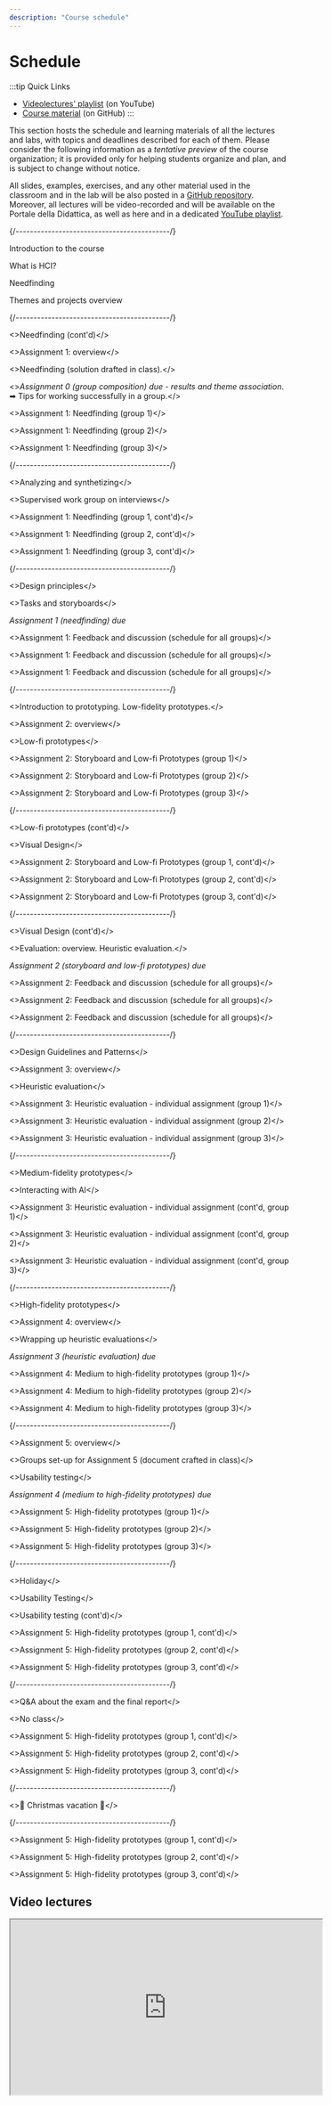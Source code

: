 ```yaml
---
description: "Course schedule"
---
```




# Schedule

:::tip Quick Links
* [Videolectures' playlist](https://youtube.com/playlist?list=PLs7DWGc_wmwRZTkWQEtk51dG19SnJi0sf) (on YouTube)
* [Course material](https://github.com/polito-hci-2025/materials) (on GitHub)
:::

This section hosts the schedule and learning materials of all the lectures and labs, with topics and deadlines described for each of them. Please consider the following information as a _tentative preview_ of the course organization; it is provided only for helping students organize and plan, and is subject to change without notice.

All slides, examples, exercises, and any other material used in the classroom and in the lab will be also posted in a [GitHub repository](https://github.com/polito-hci-2025/materials). Moreover, all lectures will be video-recorded and will be available on the Portale della Didattica, as well as here and in a dedicated [YouTube playlist](https://youtube.com/playlist?list=PLs7DWGc_wmwRZTkWQEtk51dG19SnJi0sf).

<LectureTable defaultTeacher="Luigi De Russis" defaultType="Lecture" showMaterial={false} language="EN">

<LectureDivider topic="Week 01"/>{/*-------------------------------------------*/}

<LectureRow
    date="22/09/2025" time="16:00-17:30" video="https://youtu.be/Iyx4Z1AFe3I"
    >
    <Link to="https://polito-hci-2025.github.io/materials/slides/00-intro.pdf">Introduction to the course</Link>
</LectureRow>

<LectureRow 
    date="22/09/2025" time="17:30-19:00" video="https://youtu.be/vPZmzFIU7Qo"
    >
    <Link to="https://polito-hci-2025.github.io/materials/slides/01-whatisHCI.pdf">What is HCI?</Link>
</LectureRow>

<LectureRow
    date="24/09/2025" time="13:00-14:30" video="https://youtu.be/PeZpTHZYNJY"
    >
    <Link to="https://polito-hci-2025.github.io/materials/slides/02-needfinding.pdf">Needfinding</Link>
</LectureRow>

<LectureRow
    date="24/09/2025" time="14:30-16:00" video="https://youtu.be/4BrzAp_VJpo"
    >
    <Link to="https://polito-hci-2025.github.io/materials/slides/00-themes-projects-overview.pdf">Themes and projects overview</Link>
</LectureRow>

<LectureDivider topic="Week 02"/>{/*-------------------------------------------*/}

<LectureRow
    date="29/09/2025" time="16:00-17:30" video="https://youtu.be/DANT7L30_cc"
    >
    <>Needfinding (cont'd)</>
</LectureRow>

<LectureRow 
    date="29/09/2025" time="17:30-17:45" video="https://youtu.be/_LZIl6LCLfA"
    >
    <>Assignment 1: overview</>
</LectureRow>

<LectureRow 
    date="29/09/2025" time="17:45-19:00" type="Exercise"
    >
    <><Link to="https://polito-hci-2025.github.io/materials/slides/02b-needfinding-exercise.pdf">Needfinding</Link> (solution <Link to="https://polito-hci-2025.github.io/materials/slides/02b-needfinding-exercise-done.pdf">drafted in class</Link>).</>
</LectureRow>

<LectureRow variant="success"
    date="30/09/2025" time="EOD" type="" teacher=""
    >
    <><em>Assignment 0 (group composition) due - <Link to="https://docs.google.com/spreadsheets/d/1kQiZGbJW-CxKXsnv1OVq6B8KdWX5ie5k3Vudd0IFlNY">results and theme association</Link></em>.<br/>
    ➡ <Link to="https://www.cs.cmu.edu/~pausch/Randy/tipoForGroups.html">Tips for working successfully in a group</Link>.</>
</LectureRow>

<LectureRow
    date="01/10/2025" time="13:00-14:30" type="Lab" teacher="Alberto Monge Roffarello"
    >
    <><Link to="https://polito-hci-2025.github.io/materials/assignments/A1-needfinding.pdf">Assignment 1: Needfinding</Link> (group 1)</>
</LectureRow>

<LectureRow
    date="01/10/2025" time="14:30-16:00" type="Lab"
    >
    <><Link to="https://polito-hci-2025.github.io/materials/assignments/A1-needfinding.pdf">Assignment 1: Needfinding</Link> (group 2)</>
</LectureRow>

<LectureRow
    date="01/10/2025" time="16:00-17:30" type="Lab" teacher="Tommaso Calò"
    >
    <><Link to="https://polito-hci-2025.github.io/materials/assignments/A1-needfinding.pdf">Assignment 1: Needfinding</Link> (group 3)</>
</LectureRow>

<LectureDivider topic="Week 03"/>{/*-------------------------------------------*/}

<LectureRow 
    date="06/10/2025" time="16:00-17:30"
    >
    <>Analyzing and synthetizing</>
</LectureRow>

<LectureRow
    date="06/10/2025" time="17:30-19:00" type="Exercise"
    >
    <>Supervised work group on interviews</>
</LectureRow>

<LectureRow
    date="08/10/2025" time="13:00-14:30" type="Lab" teacher="Alberto Monge Roffarello"
    >
    <>Assignment 1: Needfinding (group 1, cont'd)</>
</LectureRow>

<LectureRow
    date="08/10/2025" time="14:30-16:00" type="Lab" teacher="Alberto Monge Roffarello"
    >
    <>Assignment 1: Needfinding (group 2, cont'd)</>
</LectureRow>

<LectureRow
    date="08/10/2025" time="16:00-17:30" type="Lab" teacher="Tommaso Calò"
    >
    <>Assignment 1: Needfinding (group 3, cont'd)</>
</LectureRow>

<LectureDivider topic="Week 04"/>{/*-------------------------------------------*/}

<LectureRow 
    date="13/10/2025" time="16:00-17:30"
    >
    <>Design principles</>
</LectureRow>

<LectureRow
    date="13/10/2025" time="17:30-19:00" type="Exercise"
    >
    <>Tasks and storyboards</>
</LectureRow>

<LectureRow variant="success"
    date="14/10/2025" time="EOD" type="" teacher=""
    >
    <em>Assignment 1 (needfinding) due</em>
</LectureRow>

<LectureRow
    date="15/10/2025" time="13:00-14:30" type="Lab" teacher="All"
    >
    <>Assignment 1: Feedback and discussion (schedule for all groups)</>
</LectureRow>

<LectureRow
    date="15/10/2025" time="14:30-16:00" type="Lab" teacher="All"
    >
    <>Assignment 1: Feedback and discussion (schedule for all groups)</>
</LectureRow>

<LectureRow
    date="15/10/2025" time="16:00-17:30" type="Lab" teacher="All"
    >
    <>Assignment 1: Feedback and discussion (schedule for all groups)</>
</LectureRow>

<LectureDivider topic="Week 05"/>{/*-------------------------------------------*/}

<LectureRow
    date="20/10/2025" time="16:00-17:30"
    >
    <>Introduction to prototyping. Low-fidelity prototypes.</>
</LectureRow>

<LectureRow 
    date="20/10/2025" time="17:30-17:45"
    >
    <>Assignment 2: overview</>
</LectureRow>

<LectureRow 
    date="20/10/2025" time="17:45-19:00" type="Exercise"
    >
    <>Low-fi prototypes</>
</LectureRow>

<LectureRow
    date="22/10/2025" time="13:00-14:30" type="Lab" teacher="Alberto Monge Roffarello"
    >
    <>Assignment 2: Storyboard and Low-fi Prototypes (group 1)</>
</LectureRow>

<LectureRow
    date="22/10/2025" time="14:30-16:00" type="Lab"
    >
    <>Assignment 2: Storyboard and Low-fi Prototypes (group 2)</>
</LectureRow>

<LectureRow
    date="22/10/2025" time="16:00-17:30" type="Lab" teacher="Tommaso Calò"
    >
    <>Assignment 2: Storyboard and Low-fi Prototypes (group 3)</>
</LectureRow>

<LectureDivider topic="Week 06"/>{/*-------------------------------------------*/}

<LectureRow
    date="27/10/2025" time="16:00-17:30" type="Exercise"
    >
    <>Low-fi prototypes (cont'd)</>
</LectureRow>

<LectureRow 
    date="27/10/2025" time="17:30-19:00" teacher="Alberto Monge Roffarello"
    >
    <>Visual Design</>
</LectureRow>

<LectureRow
    date="29/10/2025" time="13:00-14:30" type="Lab" teacher="Alberto Monge Roffarello"
    >
    <>Assignment 2: Storyboard and Low-fi Prototypes (group 1, cont'd)</>
</LectureRow>

<LectureRow
    date="29/10/2025" time="14:30-16:00" type="Lab"
    >
    <>Assignment 2: Storyboard and Low-fi Prototypes (group 2, cont'd)</>
</LectureRow>

<LectureRow
    date="29/10/2025" time="16:00-17:30" type="Lab" teacher="Tommaso Calò"
    >
    <>Assignment 2: Storyboard and Low-fi Prototypes (group 3, cont'd)</>
</LectureRow>

<LectureDivider topic="Week 07"/>{/*-------------------------------------------*/}

<LectureRow
    date="03/11/2025" time="16:00-17:30" teacher="Alberto Monge Roffarello"
    >
    <>Visual Design (cont'd)</>
</LectureRow>

<LectureRow 
    date="03/11/2025" time="17:30-19:00" teacher="Alberto Monge Roffarello"
    >
   <>Evaluation: overview. Heuristic evaluation.</>
</LectureRow>

<LectureRow variant="success"
    date="04/11/2025" time="EOD" type="" teacher=""
    >
    <em>Assignment 2 (storyboard and low-fi prototypes) due</em>
</LectureRow>

<LectureRow
    date="05/11/2025" time="13:00-14:30" type="Lab" teacher="All"
    >
    <>Assignment 2: Feedback and discussion (schedule for all groups)</>
</LectureRow>

<LectureRow
    date="05/11/2025" time="14:30-16:00" type="Lab" teacher="All"
    >
    <>Assignment 2: Feedback and discussion (schedule for all groups)</>
</LectureRow>

<LectureRow
    date="05/11/2025" time="16:00-17:30" type="Lab" teacher="All"
    >
    <>Assignment 2: Feedback and discussion (schedule for all groups)</>
</LectureRow>

<LectureDivider topic="Week 08"/>{/*-------------------------------------------*/}

<LectureRow 
    date="10/11/2025" time="16:00-17:30" teacher="Alberto Monge Roffarello"
    >
    <>Design Guidelines and Patterns</>
</LectureRow>

<LectureRow
    date="10/11/2025" time="17:30-17:45" teacher="Alberto Monge Roffarello"
    >
    <>Assignment 3: overview</>
</LectureRow>

<LectureRow
    date="10/11/2025" time="17:45-19:00" type="Exercise" teacher="Alberto Monge Roffarello"
    >
    <>Heuristic evaluation</>
</LectureRow>

<LectureRow
    date="12/11/2025" time="13:00-14:30" type="Lab"
    >
    <>Assignment 3: Heuristic evaluation - individual assignment (group 1)</>
</LectureRow>

<LectureRow
    date="12/11/2025" time="14:30-16:00" type="Lab"
    >
    <>Assignment 3: Heuristic evaluation - individual assignment (group 2)</>
</LectureRow>

<LectureRow
    date="12/11/2025" time="16:00-17:30" type="Lab" teacher="Tommaso Calò"
    >
    <>Assignment 3: Heuristic evaluation - individual assignment (group 3)</>
</LectureRow>

<LectureDivider topic="Week 09"/>{/*-------------------------------------------*/}

<LectureRow 
    date="17/11/2025" time="16:00-17:30" teacher="Alberto Monge Roffarello"
    >
    <>Medium-fidelity prototypes</>
</LectureRow>

<LectureRow
    date="17/11/2025" time="17:30-19:00" teacher="Tommaso Calò"
    >
    <>Interacting with AI</>
</LectureRow>

<LectureRow
    date="19/11/2025" time="13:00-14:30" type="Lab" teacher="Alberto Monge Roffarello"
    >
    <>Assignment 3: Heuristic evaluation - individual assignment (cont'd, group 1)</>
</LectureRow>

<LectureRow
    date="19/11/2025" time="14:30-16:00" type="Lab"
    >
    <>Assignment 3: Heuristic evaluation - individual assignment (cont'd, group 2)</>
</LectureRow>

<LectureRow
    date="19/11/2025" time="16:00-17:30" type="Lab" teacher="Tommaso Calò"
    >
    <>Assignment 3: Heuristic evaluation - individual assignment (cont'd, group 3)</>
</LectureRow>

<LectureDivider topic="Week 10"/>{/*-------------------------------------------*/}

<LectureRow 
    date="24/11/2025" time="16:00-17:30"
    >
    <>High-fidelity prototypes</>
</LectureRow>

<LectureRow
    date="24/11/2025" time="17:30-17:45" type="Lecture"
    >
    <>Assignment 4: overview</>
</LectureRow>

<LectureRow
    date="24/11/2025" time="17:45-19:00" type="Exercise"
    >
    <>Wrapping up heuristic evaluations</>
</LectureRow>

<LectureRow variant="success"
    date="25/11/2025" time="EOD" type="" teacher=""
    >
    <em>Assignment 3 (heuristic evaluation) due</em>
</LectureRow>

<LectureRow
    date="26/11/2025" time="13:00-14:30" type="Lab" teacher="Alberto Monge Roffarello"
    >
    <>Assignment 4: Medium to high-fidelity prototypes (group 1)</>
</LectureRow>

<LectureRow
    date="26/11/2025" time="14:30-16:00" type="Lab"
    >
    <>Assignment 4: Medium to high-fidelity prototypes (group 2)</>
</LectureRow>

<LectureRow
    date="26/11/2025" time="16:00-17:30" type="Lab" teacher="Tommaso Calò"
    >
    <>Assignment 4: Medium to high-fidelity prototypes (group 3)</>
</LectureRow>

<LectureDivider topic="Week 11"/>{/*-------------------------------------------*/}

<LectureRow 
    date="01/12/2025" time="16:00-16:10"
    >
    <>Assignment 5: overview</>
</LectureRow>

<LectureRow
    date="01/12/2025" time="16:15-17:30" type="Exercise"
    >
    <>Groups set-up for Assignment 5 (document crafted in class)</>
</LectureRow>

<LectureRow 
    date="01/12/2025" time="17:30-19:00"
    >
    <>Usability testing</>
</LectureRow>

<LectureRow variant="success"
    date="02/12/2025" time="EOD" type="" teacher=""
    >
    <em>Assignment 4 (medium to high-fidelity prototypes) due</em>
</LectureRow>

<LectureRow
    date="03/12/2025" time="13:00-14:30" type="Lab" teacher="Alberto Monge Roffarello"
    >
    <>Assignment 5: High-fidelity prototypes (group 1)</>
</LectureRow>

<LectureRow
    date="03/12/2025" time="14:30-16:00" type="Lab"
    >
    <>Assignment 5: High-fidelity prototypes (group 2)</>
</LectureRow>

<LectureRow
    date="03/12/2025" time="16:00-17:30" type="Lab" teacher="Tommaso Calò"
    >
    <>Assignment 5: High-fidelity prototypes (group 3)</>
</LectureRow>

<LectureDivider topic="Week 12"/>{/*-------------------------------------------*/}

<LectureRow 
    date="08/12/2025" time="" type="" teacher="" variant="danger"
    >
    <>Holiday</>
</LectureRow>

<LectureRow
    date="TBD" time="" type="Exercise"
    >
    <>Usability Testing</>
</LectureRow>

<LectureRow 
    date="TBD" time="" type="Exercise"
    >
    <>Usability testing (cont'd)</>
</LectureRow>

<LectureRow
    date="10/12/2025" time="13:00-14:30" type="Lab" teacher="Alberto Monge Roffarello"
    >
    <>Assignment 5: High-fidelity prototypes (group 1, cont'd)</>
</LectureRow>

<LectureRow
    date="10/12/2025" time="14:30-16:00" type="Lab"
    >
    <>Assignment 5: High-fidelity prototypes (group 2, cont'd)</>
</LectureRow>

<LectureRow
    date="10/12/2025" time="16:00-17:30" type="Lab" teacher="Tommaso Calò"
    >
    <>Assignment 5: High-fidelity prototypes (group 3, cont'd)</>
</LectureRow>

<LectureDivider topic="Week 13"/>{/*-------------------------------------------*/}

<LectureRow
    date="15/12/2025" time="16:00-17:30"
    >
    <>Q&A about the exam and the final report</>
</LectureRow>

<LectureRow 
    date="15/12/2025" time="17:30-19:00" type="" teacher="" variant="warning"
    >
    <>No class</>
</LectureRow>

<LectureRow
    date="17/12/2025" time="13:00-14:30" type="Lab" teacher="Alberto Monge Roffarello"
    >
    <>Assignment 5: High-fidelity prototypes (group 1, cont'd)</>
</LectureRow>

<LectureRow
    date="17/12/2025" time="14:30-16:00" type="Lab"
    >
    <>Assignment 5: High-fidelity prototypes (group 2, cont'd)</>
</LectureRow>

<LectureRow
    date="17/12/2025" time="16:00-17:30" type="Lab" teacher="Tommaso Calò"
    >
    <>Assignment 5: High-fidelity prototypes (group 3, cont'd)</>
</LectureRow>

<LectureDivider />{/*-------------------------------------------*/}

<LectureRow 
    date="" time="" type="" teacher="" variant="danger"
    >
    <>🎄 Christmas vacation 🎄</>
</LectureRow>

<LectureDivider topic="Week 14"/>{/*-------------------------------------------*/}

<LectureRow
    date="07/01/2026" time="13:00-14:30" type="Lab" teacher="Alberto Monge Roffarello"
    >
    <>Assignment 5: High-fidelity prototypes (group 1, cont'd)</>
</LectureRow>

<LectureRow
    date="07/01/2026" time="14:30-16:00" type="Lab"
    >
    <>Assignment 5: High-fidelity prototypes (group 2, cont'd)</>
</LectureRow>

<LectureRow
    date="07/01/2026" time="16:00-17:30" type="Lab" teacher="Tommaso Calò"
    >
    <>Assignment 5: High-fidelity prototypes (group 3, cont'd)</>
</LectureRow>

</LectureTable>

## Video lectures

<iframe width="560" height="315" src="https://www.youtube-nocookie.com/embed/videoseries?si=Ra7sP66Gb6q5NDqi&amp;list=PLs7DWGc_wmwRZTkWQEtk51dG19SnJi0sf" title="YouTube video player" style={{border:0}} allow="accelerometer; autoplay; clipboard-write; encrypted-media; gyroscope; picture-in-picture; web-share" referrerpolicy="strict-origin-when-cross-origin" allowFullScreen></iframe>
